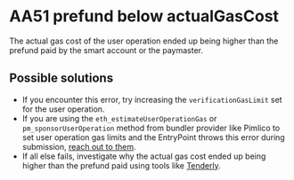 # AA51 prefund below actualGasCost

The actual gas cost of the user operation ended up being higher than the prefund paid by the smart account or the paymaster.

## Possible solutions

- If you encounter this error, try increasing the `verificationGasLimit` set for the user operation.
- If you are using the `eth_estimateUserOperationGas` or `pm_sponsorUserOperation` method from bundler provider like Pimlico to set user operation gas limits and the EntryPoint throws this error during submission, [reach out to them](https://t.me/pimlicoHQ).
- If all else fails, investigate why the actual gas cost ended up being higher than the prefund paid using tools like [Tenderly](https://tenderly.co/).